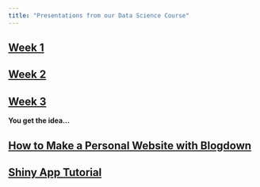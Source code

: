```yaml
---
title: "Presentations from our Data Science Course"
---
```



## [Week 1](general_programming.html)
## [Week 2](data_wrangling_in_R.html)
## [Week 3](data_visualization_final.html)

__You get the idea...__


## [How to Make a Personal Website with Blogdown](website_tutorial.html)
## [Shiny App Tutorial](Shiny_Tutorial.html)
